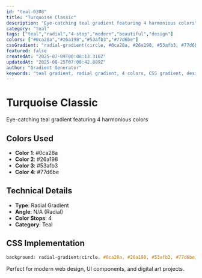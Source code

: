 ```yaml
---
id: "teal-0308"
title: "Turquoise Classic"
description: "Eye-catching teal gradient featuring 4 harmonious colors"
category: "teal"
tags: ["teal","radial","4-stop","modern","beautiful","design"]
colors: ["#0ca28a","#26a198","#53afb3","#77d6be"]
cssGradient: "radial-gradient(circle, #0ca28a, #26a198, #53afb3, #77d6be)"
featured: false
createdAt: "2025-07-09T00:08:13.310Z"
updatedAt: "2025-08-25T07:08:42.889Z"
author: "Gradient Generator"
keywords: "teal gradient, radial gradient, 4 colors, CSS gradient, design, #0ca28a, #26a198, #53afb3, #77d6be"
---
```


# Turquoise Classic

Eye-catching teal gradient featuring 4 harmonious colors

## Colors Used
- **Color 1**: #0ca28a
- **Color 2**: #26a198
- **Color 3**: #53afb3
- **Color 4**: #77d6be

## Technical Details
- **Type**: Radial Gradient
- **Angle**: N/A (Radial)
- **Color Stops**: 4
- **Category**: Teal

## CSS Implementation
```css
background: radial-gradient(circle, #0ca28a, #26a198, #53afb3, #77d6be);
```

Perfect for modern web design, UI components, and digital art projects.
